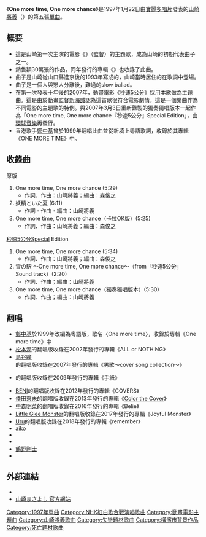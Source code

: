 {{Infobox Single
| Name = One more time,<br/>One more chance
| Artist = [[山崎將義|山崎將義]]
| Cover = 
| B-side = 妖精といた夏
| Released = 1997年1月22日
| Length = 17分5秒
| Label = 寶麗多唱片
| Writer = 山崎將義
| Producer = 山崎將義
| Certification  = * 白金（着うたフル、[[日本唱片協會|日本唱片協會]]）
| Chart position = * 週間18位（[[Oricon|Oricon]]）
* 1997年度年間97位（Oricon）
| Last single = ''セロリ''<br>（1996年）
| This single = '''''One more time, One more chance'''''<br>（1997年）
| Next single = ''{{link-ja|Adrenaline (山崎将义歌曲)|アドレナリン (山崎まさよしの曲)|Adrenaline}}''<br>（1997年）
}}
《'''One more time, One more chance'''》是1997年1月22日由[[寶麗多唱片|寶麗多唱片]]發表的[[山崎將義|山崎將義]]（{{lang|ja|山崎まさよし}}）的第五張[[單曲|單曲]]。

== 概要 ==
*這是山崎第一次主演的電影《{{link-ja|月亮與高麗菜|月とキャベツ}}》（{{link-ja|筱原哲雄}}監督）的主題歌，成為山崎的初期代表曲子之一。
*銷售額30萬張的作品，同年發行的專輯《{{link-ja|HOME (山崎將義專輯)|HOME (山崎まさよしのアルバム)|Home}}》也收錄了此曲。
*曲子是山崎從山口縣進京後的1993年寫成的，山崎當時居住的{{link-ja|櫻木町 (橫濱市)|桜木町 (横浜市)|櫻木町}}在歌詞中登場。
*曲子是一個人與戀人分離後，難過的slow ballad。
*在第一次發表十年後的2007年，動畫電影《[[秒速5公分|秒速5公分]]》採用本歌做為主題曲。這是由於動畫監督[[新海誠|新海誠]]認為這首歌很符合電影劇情，這是一個樂曲作為不同電影的主題歌的特例。與2007年3月3日重新錄製的獨奏獨唱版本一起作為「One more time, One more chance『秒速5公分』Special Edition」，由[[環球音樂|環球音樂]]再發行。
*香港歌手[[鄭中基|鄭中基]]曾於1999年翻唱此曲並從新填上粵語歌詞，收錄於其專輯《ONE MORE TIME》中。

== 收錄曲 ==
;原版
# One more time, One more chance (5:29)
#* 作詞、作曲：山崎將義；編曲：森俊之
# 妖精といた夏 (6:11)
#* 作詞・作曲・編曲：山崎將義
# One more time, One more chance（卡拉OK版）(5:25)
#* 作詞、作曲：山崎將義；編曲：森俊之

;[[秒速5公分|秒速5公分]]Special Edition
# One more time, One more chance (5:34)
#* 作詞、作曲：山崎將義；編曲：森俊之
# 雪の駅 ～One more time, One more chance～（from「秒速5公分」 Sound track）(2:20)
#* 作詞、作曲；編曲：山崎將義
# One more time, One more chance（獨奏獨唱版本）(5:30)
#* 作詞、作曲；編曲：山崎將義

== 翻唱 ==
* [[鄭中基|鄭中基]]於1999年改編為粵語版，歌名〈One more time〉，收錄於專輯《One more time》中
* [[松本潤|松本潤]]的翻唱版收錄在2002年發行的專輯《ALL or NOTHING》
* [[島谷瞳|島谷瞳]]的翻唱版收錄在2007年發行的專輯《男歌〜cover song collection〜》
* {{link-ja|The JADE}}的翻唱版收錄在2009年發行的專輯《手紙》
* [[BENI|BENI]]的翻唱版收錄在2012年發行的專輯《COVERS》
* [[倖田來未|倖田來未]]的翻唱版收錄在2013年發行的專輯《[[Color_the_Cover|Color the Cover]]》
* [[中森明菜|中森明菜]]的翻唱版收錄在2016年發行的專輯《Belie》
* [[Little_Glee_Monster|Little Glee Monster]]的翻唱版收錄在2017年發行的專輯《Joyful Monster》
* [[Uru|Uru]]的翻唱版收錄在2018年發行的專輯《remember》
* [[aiko|aiko]]
* {{link-ja|天野清繼|天野清継}}
* {{link-ja|SOTTE BOSSE}}
* [[鶴野剛士|鶴野剛士]]
* {{link-ja|宮川愛}}

== 外部連結 ==
* {{Youtube|AyOHcd-gvbg|秒速5センチメートル One More Time, One More Chance}}
* [http://www.universal-music.co.jp/yamazaki_masayoshi/ 山崎まさよし 官方網站]{{Wayback|url=http://www.universal-music.co.jp/yamazaki_masayoshi/ |date=20070809101040 }}{{Ja}}

[[Category:1997年單曲|Category:1997年單曲]]
[[Category:NHK紅白歌合戰演唱歌曲|Category:NHK紅白歌合戰演唱歌曲]]
[[Category:動畫電影主題曲|Category:動畫電影主題曲]]
[[Category:山崎將義歌曲|Category:山崎將義歌曲]]
[[Category:失戀題材歌曲|Category:失戀題材歌曲]]
[[Category:橫濱市背景作品|Category:橫濱市背景作品]]
[[Category:死亡题材歌曲|Category:死亡题材歌曲]]